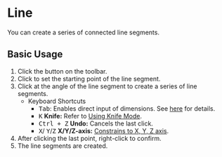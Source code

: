 
# Line

<Reference shortcut="Shift + A" command="Line" button="Toolbar"   buttonIcon='button-line'/>

You can create a series of connected line segments. 

## Basic Usage

1. Click the <ButtonIcon type="button-line" /> button on the toolbar.
2. Click to set the starting point of the line segment.
3. Click at the angle of the line segment to create a series of line segments.
   - <Kst>Keyboard Shortcuts</Kst>
      - <kbd>Tab</kbd>: Enables direct input of dimensions. See [here](/tool/sketching-essentials#specify-dimensions-numerically) for details.
      - <kbd>K</kbd> **Knife:** Refer to [Using Knife Mode](/tool/sketching-essentials#use-knife-mode).
      - <kbd>Ctrl + Z</kbd> **Undo:** Cancels the last click.
      - <kbd>X</kbd>/ <kbd>Y</kbd>/<kbd>Z</kbd> **X/Y/Z-axis:** [Constrains to X, Y, Z axis](/tool/sketching-essentials#constrain-to-an-axis).
4. After clicking the last point, right-click to confirm.
5. The line segments are created.


<VideoPlayer fileName="line"/>